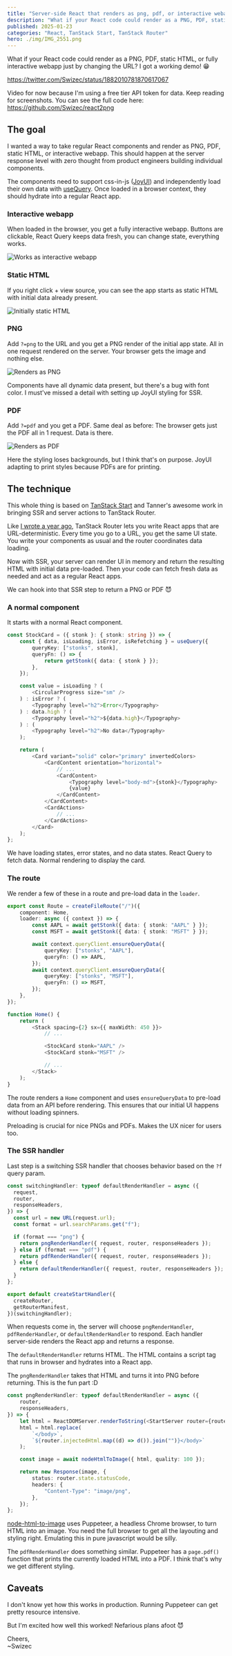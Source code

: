 ```yaml
---
title: "Server-side React that renders as png, pdf, or interactive webapp"
description: "What if your React code could render as a PNG, PDF, static HTML, or fully interactive webapp just by changing the URL? I got a working demo! 😁"
published: 2025-01-23
categories: "React, TanStack Start, TanStack Router"
hero: ./img/IMG_2551.png
---
```


What if your React code could render as a PNG, PDF, static HTML, or fully interactive webapp just by changing the URL? I got a working demo! 😁

https://twitter.com/Swizec/status/1882010781870617067

Video for now because I'm using a free tier API token for data. Keep reading for screenshots. You can see the full code here: https://github.com/Swizec/react2png

## The goal

I wanted a way to take regular React components and render as PNG, PDF, static HTML, or interactive webapp. This should happen at the server response level with zero thought from product engineers building individual components.

The components need to support css-in-js ([JoyUI](https://mui.com/joy-ui/getting-started/)) and independently load their own data with [useQuery](https://tanstack.com/query/latest/docs/framework/react/overview). Once loaded in a browser context, they should hydrate into a regular React app.

### Interactive webapp

When loaded in the browser, you get a fully interactive webapp. Buttons are clickable, React Query keeps data fresh, you can change state, everything works.

![Works as interactive webapp](./img/Works-as-interactive-webapp-8h06de.gif)

### Static HTML

If you right click + view source, you can see the app starts as static HTML with initial data already present.

![Initially static HTML](./img/Initially-static-HTML-0ji9jh.png)

### PNG

Add `?=png` to the URL and you get a PNG render of the initial app state. All in one request rendered on the server. Your browser gets the image and nothing else.

![Renders as PNG](./img/Renders-as-PNG-64igc7.png)

Components have all dynamic data present, but there's a bug with font color. I must've missed a detail with setting up JoyUI styling for SSR.

### PDF

Add `?=pdf` and you get a PDF. Same deal as before: The browser gets just the PDF all in 1 request. Data is there.

![Renders as PDF](./img/Renders-as-PDF-a40a4i.png)

Here the styling loses backgrounds, but I think that's on purpose. JoyUI adapting to print styles because PDFs are for printing.

## The technique

This whole thing is based on [TanStack Start](https://tanstack.com/router/latest/docs/framework/react/start/overview) and Tanner's awesome work in bringing SSR and server actions to TanStack Router.

Like [I wrote a year ago](https://swizec.com/blog/tanstack-router-modern-react-for-the-rest-of-us/), TanStack Router lets you write React apps that are URL-deterministic. Every time you go to a URL, you get the same UI state. You write your components as usual and the router coordinates data loading.

Now with SSR, your server can render UI in memory and return the resulting HTML with initial data pre-loaded. Then your code can fetch fresh data as needed and act as a regular React apps.

We can hook into that SSR step to return a PNG or PDF 😈

### A normal component

It starts with a normal React component.

```typescript
const StockCard = ({ stonk }: { stonk: string }) => {
    const { data, isLoading, isError, isRefetching } = useQuery({
        queryKey: ["stonks", stonk],
        queryFn: () => {
            return getStonk({ data: { stonk } });
        },
    });

    const value = isLoading ? (
        <CircularProgress size="sm" />
    ) : isError ? (
        <Typography level="h2">Error</Typography>
    ) : data.high ? (
        <Typography level="h2">${data.high}</Typography>
    ) : (
        <Typography level="h2">No data</Typography>
    );

    return (
        <Card variant="solid" color="primary" invertedColors>
            <CardContent orientation="horizontal">
                // ...
                <CardContent>
                    <Typography level="body-md">{stonk}</Typography>
                    {value}
                </CardContent>
            </CardContent>
            <CardActions>
                // ...
            </CardActions>
        </Card>
    );
};
```

We have loading states, error states, and no data states. React Query to fetch data. Normal rendering to display the card.

### The route

We render a few of these in a route and pre-load data in the `loader`.

```typescript
export const Route = createFileRoute("/")({
    component: Home,
    loader: async ({ context }) => {
        const AAPL = await getStonk({ data: { stonk: "AAPL" } });
        const MSFT = await getStonk({ data: { stonk: "MSFT" } });

        await context.queryClient.ensureQueryData({
            queryKey: ["stonks", "AAPL"],
            queryFn: () => AAPL,
        });
        await context.queryClient.ensureQueryData({
            queryKey: ["stonks", "MSFT"],
            queryFn: () => MSFT,
        });
    },
});

function Home() {
    return (
        <Stack spacing={2} sx={{ maxWidth: 450 }}>
            // ...

            <StockCard stonk="AAPL" />
            <StockCard stonk="MSFT" />

            // ...
        </Stack>
    );
}
```

The route renders a `Home` component and uses `ensureQueryData` to pre-load data from an API before rendering. This ensures that our initial UI happens without loading spinners.

Preloading is crucial for nice PNGs and PDFs. Makes the UX nicer for users too.

### The SSR handler

Last step is a switching SSR handler that chooses behavior based on the `?f` query param.

```typescript
const switchingHandler: typeof defaultRenderHandler = async ({
  request,
  router,
  responseHeaders,
}) => {
  const url = new URL(request.url);
  const format = url.searchParams.get("f");

  if (format === "png") {
    return pngRenderHandler({ request, router, responseHeaders });
  } else if (format === "pdf") {
    return pdfRenderHandler({ request, router, responseHeaders });
  } else {
    return defaultRenderHandler({ request, router, responseHeaders });
  }
};

export default createStartHandler({
  createRouter,
  getRouterManifest,
})(switchingHandler);
```

When requests come in, the server will choose `pngRenderHandler`, `pdfRenderHandler`, or `defaultRenderHandler` to respond. Each handler server-side renders the React app and returns a response.

The `defaultRenderHandler` returns HTML. The HTML contains a script tag that runs in browser and hydrates into a React app.

The `pngRenderHandler` takes that HTML and turns it into PNG before returning. This is the fun part :D

```typescript
const pngRenderHandler: typeof defaultRenderHandler = async ({
    router,
    responseHeaders,
}) => {
    let html = ReactDOMServer.renderToString(<StartServer router={router} />);
    html = html.replace(
        `</body>`,
        `${router.injectedHtml.map((d) => d()).join("")}</body>`
    );

    const image = await nodeHtmlToImage({ html, quality: 100 });

    return new Response(image, {
        status: router.state.statusCode,
        headers: {
            "Content-Type": "image/png",
        },
    });
};
```

[node-html-to-image](https://www.npmjs.com/package/node-html-to-image) uses Puppeteer, a headless Chrome browser, to turn HTML into an image. You need the full browser to get all the layouting and styling right. Emulating this in pure javascript would be silly.

The `pdfRenderHandler` does something similar. Puppeteer has a `page.pdf()` function that prints the currently loaded HTML into a PDF. I think that's why we get different styling.

## Caveats

I don't know yet how this works in production. Running Puppeteer can get pretty resource intensive.

But I'm excited how well this worked! Nefarious plans afoot 😈

Cheers,<br />
\~Swizec
